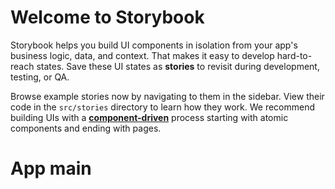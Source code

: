 
<Meta title="Example/app" />

# Welcome to Storybook

Storybook helps you build UI components in isolation from your app's business logic, data, and context.
That makes it easy to develop hard-to-reach states. Save these UI states as **stories** to revisit during development, testing, or QA.

Browse example stories now by navigating to them in the sidebar.
View their code in the `src/stories` directory to learn how they work.
We recommend building UIs with a [**component-driven**](https://componentdriven.org) process starting with atomic components and ending with pages.

<AntdLogin/>
<h1>App main</h1>
